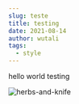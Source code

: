 ```yaml
---
slug: teste
title: testing
date: 2021-08-14
author: wutali
tags:
  - style
---
```

hello world testing



![herbs-and-knife](/images/herbsknife_redwhite-corner-last-1-.png "herbs-and-knife")